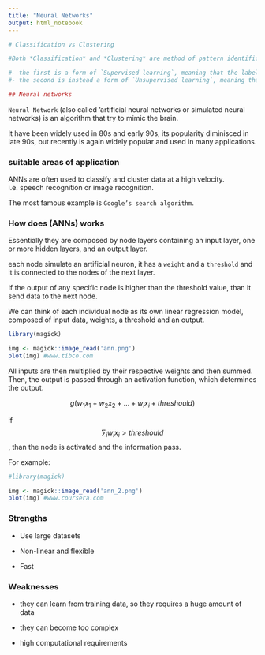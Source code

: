 ```yaml
---
title: "Neural Networks"
output: html_notebook
---
```



```r
# Classification vs Clustering

#Both *Classification* and *Clustering* are method of pattern identification. The main difference between the two is that:

#- the first is a form of `Supervised learning`, meaning that the labels are predefined, already assigned; it is used to predict whether or not any new data point belongs to one of the original group of labels.
#- the second is instead a form of `Unsupervised learning`, meaning that identify itself similarities among objects dividing them into groups, which are known as `clusters`.

## Neural networks

```




`Neural Network` (also called 'artificial neural networks or simulated neural networks) is an algorithm that try to mimic the brain.

It have been widely used in 80s and early 90s, its popularity diminisced in late 90s, but recently is again widely popular and used in many applications.

### suitable areas of application

ANNs are often used to classify and cluster data at a high velocity. i.e. speech recognition or image recognition.

The most famous example is `Google’s search algorithm`.


### How does (ANNs) works

Essentially they are composed by node layers containing an input layer, one or more hidden layers, and an output layer.

each node simulate an artificial neuron, it has a `weight` and a `threshold` and it is connected to the nodes of the next layer.

If the output of any specific node is higher than the threshold value, than it send data to the next node.

We can think of each individual node as its own linear regression model, composed of input data, weights, a threshold and an output. 



```r
library(magick)

img <- magick::image_read('ann.png')
plot(img) #www.tibco.com
```
All inputs are then multiplied by their respective weights and then summed. Then, the output is passed through an activation function, which determines the output.

$$g(w_1x_1 + w_2x_2 +...+ w_ix_i + threshould)$$

if $$\sum_{i}{w_ix_i} > threshould$$, than the node is activated and the information pass.

For example:

```r
#library(magick)

img <- magick::image_read('ann_2.png')
plot(img) #www.coursera.com
```


### Strengths

- Use large datasets

- Non-linear and flexible

- Fast

### Weaknesses

- they can learn from training data, so they requires a huge amount of data

- they can become too complex

- high computational requirements

























































































